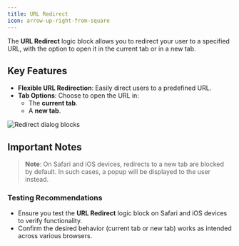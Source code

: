 ```yaml
---
title: URL Redirect
icon: arrow-up-right-from-square
---
```

The **URL Redirect** logic block allows you to redirect your user to a specified URL, with the option to open it in the current tab or in a new tab.

## Key Features
- **Flexible URL Redirection**: Easily direct users to a predefined URL.
- **Tab Options**: Choose to open the URL in:
  - The **current tab**.
  - A **new tab**.

<Frame style={{ maxWidth: '400px' }}>
  <img src="/images/blocks/logic/redirect.png" alt="Redirect dialog blocks" />
</Frame>

## Important Notes
> **Note**: On Safari and iOS devices, redirects to a new tab are blocked by default. In such cases, a popup will be displayed to the user instead. 

### Testing Recommendations
- Ensure you test the **URL Redirect** logic block on Safari and iOS devices to verify functionality.
- Confirm the desired behavior (current tab or new tab) works as intended across various browsers.